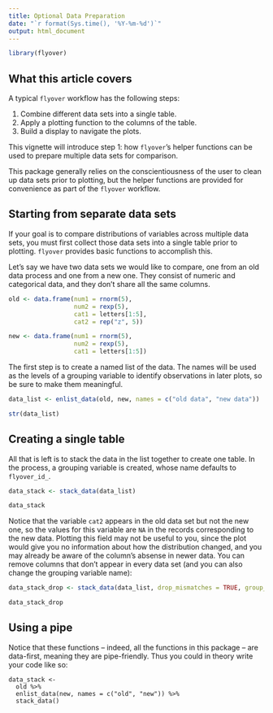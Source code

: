 ```yaml
---
title: Optional Data Preparation
date: "`r format(Sys.time(), '%Y-%m-%d')`"
output: html_document
---
```


```r
library(flyover)
```

## What this article covers

A typical `flyover` workflow has the following steps:

1. Combine different data sets into a single table.
2. Apply a plotting function to the columns of the table.
3. Build a display to navigate the plots.

This vignette will introduce step 1: how `flyover`'s helper functions can be used to prepare multiple data sets for comparison.

This package generally relies on the conscientiousness of the user to clean up data sets prior to plotting, but the helper functions are provided for convenience as part of the `flyover` workflow.


## Starting from separate data sets

If your goal is to compare distributions of variables across multiple data sets, you must first collect those data sets into a single table prior to plotting.  `flyover` provides basic functions to accomplish this.

Let's say we have two data sets we would like to compare, one from an old data process and one from a new one.  They consist of numeric and categorical data, and they don't share all the same columns.

```r
old <- data.frame(num1 = rnorm(5),
                  num2 = rexp(5),
                  cat1 = letters[1:5],
                  cat2 = rep("z", 5))

new <- data.frame(num1 = rnorm(5),
                  num2 = rexp(5),
                  cat1 = letters[1:5])
```

The first step is to create a named list of the data.  The names will be used as the levels of a grouping variable to identify observations in later plots, so be sure to make them meaningful.

```r
data_list <- enlist_data(old, new, names = c("old data", "new data"))

str(data_list)
```


## Creating a single table

All that is left is to stack the data in the list together to create one table.  In the process, a grouping variable is created, whose name defaults to `flyover_id_`.

```r
data_stack <- stack_data(data_list)

data_stack
```

Notice that the variable `cat2` appears in the old data set but not the new one, so the values for this variable are `NA` in the records corresponding to the new data.  Plotting this field may not be useful to you, since the plot would give you no information about how the distribution changed, and you may already be aware of the column's absense in newer data.  You can remove columns that don't appear in every data set (and you can also change the grouping variable name):

```r
data_stack_drop <- stack_data(data_list, drop_mismatches = TRUE, group_var = "grp")

data_stack_drop
```


## Using a pipe

Notice that these functions -- indeed, all the functions in this package -- are data-first, meaning they are pipe-friendly.  Thus you could in theory write your code like so:

```
data_stack <-
  old %>%
  enlist_data(new, names = c("old", "new")) %>%
  stack_data()
```